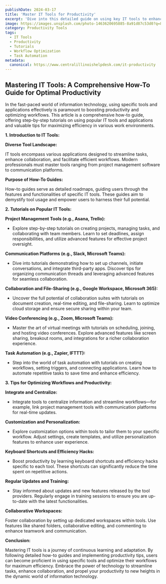 ```yaml
---
publishDate: 2024-03-17
title: 'Master IT Tools for Productivity'
excerpt: 'Dive into this detailed guide on using key IT tools to enhance productivity. Featuring tutorials on project management, communication platforms, and task automation, learn to optimize your workflow and boost efficiency in the IT landscape.'
image: https://images.unsplash.com/photo-1463620695885-8a91d87c53d0?q=80&w=2370&auto=format&fit=crop&ixlib=rb-4.0.3&ixid=M3wxMjA3fDB8MHxwaG90by1wYWdlfHx8fGVufDB8fHx8fA%3D%3D
category: Productivity Tools
tags:
  - IT Tools
  - Productivity
  - Tutorials
  - Workflow Optimization
  - Task Automation
metadata:
  canonical: https://www.centralillinoishelpdesk.com/it-productivity
---
```


## Mastering IT Tools: A Comprehensive How-To Guide for Optimal Productivity

In the fast-paced world of information technology, using specific tools and applications effectively is paramount to boosting productivity and optimizing workflows. This article is a comprehensive how-to guide, offering step-by-step tutorials on using popular IT tools and applications and valuable tips for maximizing efficiency in various work environments.

**1. Introduction to IT Tools:**

**Diverse Tool Landscape:**

IT tools encompass various applications designed to streamline tasks, enhance collaboration, and facilitate efficient workflows. Modern professionals must master tools ranging from project management software to communication platforms.

**Purpose of How-To Guides:**

How-to guides serve as detailed roadmaps, guiding users through the features and functionalities of specific IT tools. These guides aim to demystify tool usage and empower users to harness their full potential.

**2. Tutorials on Popular IT Tools:**

**Project Management Tools (e.g., Asana, Trello):**

- Explore step-by-step tutorials on creating projects, managing tasks, and collaborating with team members. Learn to set deadlines, assign responsibilities, and utilize advanced features for effective project oversight.

**Communication Platforms (e.g., Slack, Microsoft Teams):**

- Dive into tutorials demonstrating how to set up channels, initiate conversations, and integrate third-party apps. Discover tips for organizing communication threads and leveraging advanced features for seamless collaboration.

**Collaboration and File-Sharing (e.g., Google Workspace, Microsoft 365):**

- Uncover the full potential of collaboration suites with tutorials on document creation, real-time editing, and file-sharing. Learn to optimize cloud storage and ensure secure sharing within your team.

**Video Conferencing (e.g., Zoom, Microsoft Teams):**

- Master the art of virtual meetings with tutorials on scheduling, joining, and hosting video conferences. Explore advanced features like screen sharing, breakout rooms, and integrations for a richer collaboration experience.

**Task Automation (e.g., Zapier, IFTTT):**

- Step into the world of task automation with tutorials on creating workflows, setting triggers, and connecting applications. Learn how to automate repetitive tasks to save time and enhance efficiency.

**3. Tips for Optimizing Workflows and Productivity:**

**Integrate and Centralize:**

- Integrate tools to centralize information and streamline workflows—for example, link project management tools with communication platforms for real-time updates.

**Customization and Personalization:**

- Explore customization options within tools to tailor them to your specific workflow. Adjust settings, create templates, and utilize personalization features to enhance user experience.

**Keyboard Shortcuts and Efficiency Hacks:**

- Boost productivity by learning keyboard shortcuts and efficiency hacks specific to each tool. These shortcuts can significantly reduce the time spent on repetitive actions.

**Regular Updates and Training:**

- Stay informed about updates and new features released by the tool providers. Regularly engage in training sessions to ensure you are up-to-date with the latest functionalities.

**Collaborative Workspaces:**

Foster collaboration by setting up dedicated workspaces within tools. Use features like shared folders, collaborative editing, and commenting to enhance teamwork and communication.

**Conclusion:**

Mastering IT tools is a journey of continuous learning and adaptation. By following detailed how-to guides and implementing productivity tips, users can become proficient in using specific tools and optimize their workflows for maximum efficiency. Embrace the power of technology to streamline tasks, enhance collaboration, and propel your productivity to new heights in the dynamic world of information technology.
